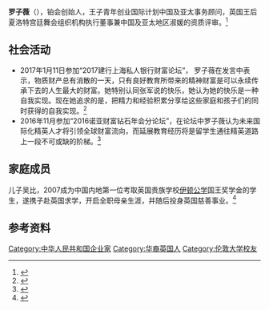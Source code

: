 '''罗子薇'''（{{bd|1967年}}），铂会创始人，王子青年创业国际计划中国及亚太事务顾问，英国王后夏洛特宫廷舞会组织机构执行董事兼中国及亚太地区淑媛的资质评审。<ref name=":0">{{Cite web|url=http://news.ifeng.com/a/20161125/50316056_0.shtml|title=铂会创始人罗子薇|accessdate=2016-12-05|work=news.ifeng.com|archive-date=2016-12-20|archive-url=https://web.archive.org/web/20161220061957/http://news.ifeng.com/a/20161125/50316056_0.shtml|dead-url=no}}</ref>

==社会活动==
* 2017年1月11日参加“2017建行上海私人银行财富论坛”， 罗子薇在发言中表示，物质财产总有消散的一天，只有良好教育所带来的精神财富是可以永续传承下去的人生最大的财富。她特别认同张军说的快乐，她认为她的快乐是一种自我实现。现在她追求的是，把精力和经验积累分享给这些家庭和孩子们的同时获得的自我实现。<ref>{{Cite web|url=http://xhpfm.mobile.zhongguowangshi.com/v300/newshare/1482983|title=2017建行上海私人银行财富论坛在沪举行|accessdate=2017-01-12|author=|date=|work=xhpfm.mobile.zhongguowangshi.com/|publisher=|archive-url=https://web.archive.org/web/20170202070534/http://xhpfm.mobile.zhongguowangshi.com/v300/newshare/1482983|archive-date=2017-02-02|dead-url=yes}}</ref>
* 2016年11月参加“2016诺亚财富钻石年会分论坛”，在论坛中罗子薇认为未来国际化精英人才将引领全球财富流向，而延展教育经历将是留学生通往精英道路上一段不可或缺的阶梯。<ref>{{Cite web|url=http://www.chinadevelopment.com.cn/news/cy/2016/11/1103369.shtml|title=延展教育：造就真正国际化精英人才_中国发展网|accessdate=2017-01-21|work=www.chinadevelopment.com.cn|language=zh-CN|archive-date=2016-12-20|archive-url=https://web.archive.org/web/20161220222439/http://www.chinadevelopment.com.cn/news/cy/2016/11/1103369.shtml|dead-url=no}}</ref>

==家庭成员==
儿子吴比，2007成为中国内地第一位考取英国贵族学校[[伊顿公学|伊顿公学]]国王奖学金的学生，遂携子赴英国求学，开启全职母亲生涯，并随后投身英国慈善事业。<ref>{{Cite web|url=http://www.chinanews.com/lxsh/2011/07-11/3172454.shtml|title="伊顿男孩"母亲谈低龄留学：不把子女教育当投资——中新网|accessdate=2016-12-05|last=chinanews|work=www.chinanews.com|archive-date=2016-12-20|archive-url=https://web.archive.org/web/20161220052916/http://www.chinanews.com/lxsh/2011/07-11/3172454.shtml|dead-url=no}}</ref>



== 参考资料 ==
<references />
[[Category:中华人民共和国企业家|Category:中华人民共和国企业家]]
[[Category:华裔英国人|Category:华裔英国人]]
[[Category:伦敦大学校友|Category:伦敦大学校友]]